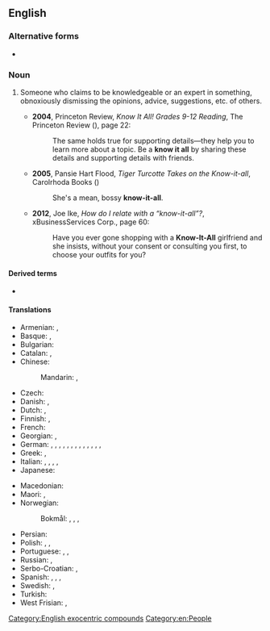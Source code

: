 ==English==

===Alternative forms===
* {{alter|en|know-all||UK|Ireland}}

===Noun===
{{en-noun|head=[[know]]-[[it]]-[[all]]}}

# {{lb|en|chiefly|US|pejorative}} Someone who claims to be knowledgeable or an expert in something, obnoxiously dismissing the opinions, advice, suggestions, etc. of others.
#: {{syn|en|Thesaurus:know-it-all}}
#: {{ux|en|We had it all figured out, but this '''know-it-all''' marched in with "the correct way of solving it", leaving our experiment in shambles.}}
#* '''2004''', Princeton Review, ''Know It All! Grades 9-12 Reading'', The Princeton Review ({{ISBN|9780375763748}}), page 22:
#*: The same holds true for supporting details—they help you to learn more about a  topic. Be a '''know it all''' by sharing these details and supporting details with friends.
#* '''2005''', Pansie Hart Flood, ''Tiger Turcotte Takes on the Know-it-all'', Carolrhoda Books ({{ISBN|9781575058146}})
#*: She&#39;s a mean, bossy '''know-it-all'''.
#* '''2012''', Joe Ike, ''How do I relate with a “know-it-all”?'', xBusinessServices Corp., page 60:
#*: Have you ever gone shopping with a '''Know-It-All''' girlfriend and she insists,  without your consent or consulting you first, to choose your outfits for you? 

====Derived terms====
* {{l|en|know-it-allery}}

====Translations====
{{trans-top|someone who obnoxiously claims to be knowledgeable on a subject}}
* Armenian: {{t+|hy|ամենագետ}}, {{t|hy|ամենագիտակ}}
* Basque: {{t+|eu|sasijakintsu}}, {{t|eu|sasijakitun}}
* Bulgarian: {{t|bg|всезнайко|m}}
* Catalan: {{t+|ca|setciències}}, {{t+|ca|mestretites}}
* Chinese:
*: Mandarin: {{t+|cmn|萬事通|sc=Hani}}, {{t+|cmn|万事通|tr=wànshìtōng|sc=Hani}}
* Czech: {{t|cs|vševěd|m}}
* Danish: {{t|da|klogeåge|c}}, {{t|da|besserwisser|c}}
* Dutch: {{t+|nl|betweter|m}}, {{t+|nl|wijsneus|m}}
* Finnish: {{t+|fi|kaikkitietävä}}, {{t+|fi|besserwisser}}
* French: {{t+|fr|je-sais-tout|m}}
* Georgian: {{t|ka|ჭკუის კოლოფი}}, {{t|ka|ყოვლისმცოდნე}}
* German: {{t+|de|Besserwisser|m}}, {{t+|de|Besserwisserin|f}}, {{t|de|Neunmalkluger|m}}, {{t|de|Neunmalkluge|f}}, {{t+|de|Rechthaber|m}}, {{t+|de|Rechthaberin|f}}, {{t+|de|Schulmeister|m}}, {{t|de|Schulmeisterin|f}}, {{t+|de|Klugscheißer|m}}, {{t+|de|Klugscheißerin|f}}, {{t+|de|Schlaumeier|m}}, {{t|de|Schlaumeierin|f}}, {{t|de|Schlauberger|m}}, {{t|de|Schlaubergerin|f}}
* Greek: {{t+|el|ξερόλας|m}}, {{t|el|ξερόλα|f}}
* Italian: {{t|it|sapientone}}, {{t|it|sa tutto}}, {{t+|it|saputello|m}}, {{t+|it|tuttologo|m}}, {{t|it|nientologo|m}}
* Japanese: {{t+|ja|知ったかぶり|tr=しったかぶりをするひと, shittakaburi o suru hito|alt=知ったかぶりをする人|sc=Jpan}} {{qualifier|no exact term exists, the term for the action is idiomatic}}
{{trans-mid}}
* Macedonian: {{t|mk|сезнајко|m}}
* Maori: {{t|mi|whakaputa mōhio}}, {{t|mi|ngutu huia}}
* Norwegian:
*: Bokmål: {{t+|no|bedreviter|m}}, {{t|no|viktigper|m}}, {{t+|nb|forståsegpåer|m}}, {{t|nb|besserwisser|m}}
* Persian: {{t|fa|علامه دهر|tr='allâme-ye dahr|sc=fa-Arab}}
* Polish: {{t|pl|przemądrzalec|m}}, {{t|pl|mądraliński|m}}, {{t+|pl|mądrala|m|f}}
* Portuguese: {{t+|pt|sabichão|m}}, {{t|pt|sabichona|f}}, {{t|pt|sabe-tudo|m|f}}
* Russian: {{t+|ru|всезна́йка|m|f}}, {{qualifier|also a famous protagonist}} {{t+|ru|зна́йка|m|f}}
* Serbo-Croatian: {{t+|sh|sveznalica|m|f}}, {{t|sh|свезналица|m|f|sc=Cyrl}}
* Spanish: {{t+|es|sabelotodo}}, {{t+|es|sabiondo|m}}, {{t|es|todólogo}}, {{t+|es|cuñado|m}} {{qualifier|Spain}}
* Swedish: {{t|sv|viktigpetter}}, {{t+|sv|besserwisser|c}}
* Turkish: {{t+|tr|çok bilmiş}}
* West Frisian: {{t|fy|wiisprater}}, {{t|fy|wiisnoas}}
{{trans-bottom}}

[[Category:English exocentric compounds]]
[[Category:en:People]]